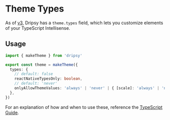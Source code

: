 # Theme Types

As of [v3](/v3), Dripsy has a `theme.types` field, which lets you customize elements of your TypeScript Intellisense.

## Usage

```ts
import { makeTheme } from 'dripsy'

export const theme = makeTheme({
  types: {
    // default: false
    reactNativeTypesOnly: boolean,
    // default: 'never'
    onlyAllowThemeValues: 'always' | 'never' | { [scale]: 'always' | 'never' },
  },
})
```

For an explanation of how and when to use these, reference the [TypeScript Guide](/typescript/setup).
